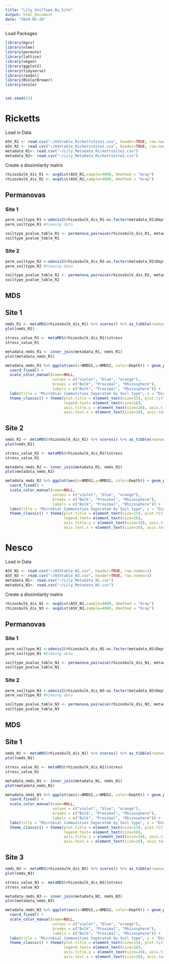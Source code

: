 ---
title: "Lily_SoilType_By_Site"
output: html_document
date: "2024-05-28"
---
Load Packages
```{r}
library(mgcv)
library(nlme)
library(permute)
library(lattice)
library(vegan)
library(ggplot2)
library(tidyverse)
library(readxl)
library(RColorBrewer)
library(ecole)


set.seed(13)
```

# Ricketts
Load in Data
```{r}
ASV_R1 <- read.csv("~/ASVtable_RickettsSite1.csv", header=TRUE, row.names=1)
ASV_R2 <- read.csv("~/ASVtable_RickettsSite2.csv", header=TRUE, row.names=1)
metadata_R1<- read.csv("~/Lily_Metadata_RickettsSite1.csv")
metadata_R2<- read.csv("~/Lily_Metadata_RickettsSite2.csv")
```

Create a dissimilarity matrix
```{r}
rhizosbulk_dis_R1 <- avgdist(ASV_R1,sample=4000, dmethod = "bray")
rhizosbulk_dis_R2 <- avgdist(ASV_R2,sample=4000, dmethod = "bray")
```

## Permanovas
### Site 1
```{r}
perm_soiltype_R1 <-adonis2(rhizosbulk_dis_R1~as.factor(metadata_R1$Depth), data=metadata_R1, permutations=9999)
perm_soiltype_R1 #Viewing data
```

```{r}
soiltype_pvalue_table_R1 <- permanova_pairwise(rhizosbulk_dis_R1, metadata_R1$Depth, permutations=9999 ,padj = "bonferroni")
soiltype_pvalue_table_R1
```

### Site 2
```{r}
perm_soiltype_R2 <-adonis2(rhizosbulk_dis_R2~as.factor(metadata_R2$Depth), data=metadata_R2, permutations=9999)
perm_soiltype_R2 #Viewing data
```

```{r}
soiltype_pvalue_table_R2 <- permanova_pairwise(rhizosbulk_dis_R2, metadata_R2$Depth, permutations=9999 ,padj = "bonferroni")
soiltype_pvalue_table_R2
```

## MDS
## Site 1
```{r}
nmds_R1 <- metaMDS(rhizosbulk_dis_R1) %>% scores() %>% as_tibble(rownames = "Sample")
plot(nmds_R1)

stress_value_R1 <- metaMDS(rhizosbulk_dis_R1)$stress
stress_value_R1
```

```{r}
metadata_nmds_R1 <- inner_join(metadata_R1, nmds_R1)
plot(metadata_nmds_R1)
```

```{r}
metadata_nmds_R1 %>% ggplot(aes(x=NMDS1,y=NMDS2, color=Depth)) + geom_point(shape = 19, size=3) + 
  coord_fixed() + 
  scale_color_manual(name=NULL, 
                     values = c("violet", "blue", "orange"), 
                     breaks = c("Bulk", "Proximal", "Rhizosphere"), 
                     labels = c("Bulk", "Proximal", "Rhizosphere")) +
  labs(title = "Microbial Communities Separated by Soil type", x = "Dimension 1", y = "Dimension 2") + 
  theme_classic() + theme(plot.title = element_text(size=15), plot.title.position = "plot", legend.key.size = unit(20,"pt"),
                          legend.text= element_text(size=16),
                          axis.title.y = element_text(size=20), axis.title.x = element_text(size=20),
                          axis.text.x = element_text(size=16), axis.text.y = element_text(size=16), legend.position = "top")
```

## Site 2
```{r}
nmds_R2 <- metaMDS(rhizosbulk_dis_R2) %>% scores() %>% as_tibble(rownames = "Sample")
plot(nmds_R2)

stress_value_R2 <- metaMDS(rhizosbulk_dis_R2)$stress
stress_value_R2
```

```{r}
metadata_nmds_R2 <- inner_join(metadata_R2, nmds_R2)
plot(metadata_nmds_R2)
```

```{r}
metadata_nmds_R2 %>% ggplot(aes(x=NMDS1,y=NMDS2, color=Depth)) + geom_point(shape = 19, size=3) + 
  coord_fixed() + 
  scale_color_manual(name=NULL, 
                     values = c("violet", "blue", "orange"), 
                     breaks = c("Bulk", "Proximal", "Rhizosphere"), 
                     labels = c("Bulk", "Proximal", "Rhizosphere")) +
  labs(title = "Microbial Communities Separated by Soil type", x = "Dimension 1", y = "Dimension 2") + 
  theme_classic() + theme(plot.title = element_text(size=15), plot.title.position = "plot", legend.key.size = unit(20,"pt"),
                          legend.text= element_text(size=16),
                          axis.title.y = element_text(size=20), axis.title.x = element_text(size=20),
                          axis.text.x = element_text(size=16), axis.text.y = element_text(size=16), legend.position = "top")
```
# Nesco
Load in Data
```{r}
ASV_N1 <- read.csv("~/ASVtable_N1.csv", header=TRUE, row.names=1)
ASV_N3 <- read.csv("~/ASVtable_N3.csv", header=TRUE, row.names=1)
metadata_N1<- read.csv("~/Lily_Metadata_N1.csv")
metadata_N3<- read.csv("~/Lily_Metadata_N3.csv")
```

Create a dissimilarity matrix
```{r}
rhizosbulk_dis_N1 <- avgdist(ASV_N1,sample=4000, dmethod = "bray")
rhizosbulk_dis_N3 <- avgdist(ASV_N3,sample=4000, dmethod = "bray")
```

## Permanovas
### Site 1
```{r}
perm_soiltype_N1 <-adonis2(rhizosbulk_dis_N1~as.factor(metadata_N1$Depth), data=metadata_N1, permutations=9999)
perm_soiltype_N1 #Viewing data
```

```{r}
soiltype_pvalue_table_N1 <- permanova_pairwise(rhizosbulk_dis_N1, metadata_N1$Depth, permutations=9999 ,padj = "bonferroni")
soiltype_pvalue_table_N1
```

### Site 2
```{r}
perm_soiltype_N3 <-adonis2(rhizosbulk_dis_N3~as.factor(metadata_N3$Depth), data=metadata_N3, permutations=9999)
perm_soiltype_N3 #Viewing data
```

```{r}
soiltype_pvalue_table_N3 <- permanova_pairwise(rhizosbulk_dis_N3, metadata_N3$Depth, permutations=9999 ,padj = "bonferroni")
soiltype_pvalue_table_N3
```

## MDS
## Site 1
```{r}
nmds_N1 <- metaMDS(rhizosbulk_dis_N1) %>% scores() %>% as_tibble(rownames = "Sample")
plot(nmds_N1)

stress_value_N1 <- metaMDS(rhizosbulk_dis_N1)$stress
stress_value_N1
```

```{r}
metadata_nmds_N1 <- inner_join(metadata_N1, nmds_N1)
plot(metadata_nmds_N1)
```

```{r}
metadata_nmds_N1 %>% ggplot(aes(x=NMDS1,y=NMDS2, color=Depth)) + geom_point(shape = 19, size=3) + 
  coord_fixed() + 
  scale_color_manual(name=NULL, 
                     values = c("violet", "blue", "orange"), 
                     breaks = c("Bulk", "Proximal", "Rhizosphere"), 
                     labels = c("Bulk", "Proximal", "Rhizosphere")) +
  labs(title = "Microbial Communities Separated by Soil type", x = "Dimension 1", y = "Dimension 2") + 
  theme_classic() + theme(plot.title = element_text(size=15), plot.title.position = "plot", legend.key.size = unit(20,"pt"),
                          legend.text= element_text(size=16),
                          axis.title.y = element_text(size=20), axis.title.x = element_text(size=20),
                          axis.text.x = element_text(size=16), axis.text.y = element_text(size=16), legend.position = "top")
```

## Site 3
```{r}
nmds_N3 <- metaMDS(rhizosbulk_dis_N3) %>% scores() %>% as_tibble(rownames = "Sample")
plot(nmds_N3)

stress_value_N3 <- metaMDS(rhizosbulk_dis_N3)$stress
stress_value_N3
```

```{r}
metadata_nmds_N3 <- inner_join(metadata_N3, nmds_N3)
plot(metadata_nmds_N3)
```

```{r}
metadata_nmds_N3 %>% ggplot(aes(x=NMDS1,y=NMDS2, color=Depth)) + geom_point(shape = 19, size=3) + 
  coord_fixed() + 
  scale_color_manual(name=NULL, 
                     values = c("violet", "blue", "orange"), 
                     breaks = c("Bulk", "Proximal", "Rhizosphere"), 
                     labels = c("Bulk", "Proximal", "Rhizosphere")) +
  labs(title = "Microbial Communities Separated by Soil type", x = "Dimension 1", y = "Dimension 2") + 
  theme_classic() + theme(plot.title = element_text(size=15), plot.title.position = "plot", legend.key.size = unit(20,"pt"),
                          legend.text= element_text(size=16),
                          axis.title.y = element_text(size=20), axis.title.x = element_text(size=20),
                          axis.text.x = element_text(size=16), axis.text.y = element_text(size=16), legend.position = "top")
```
